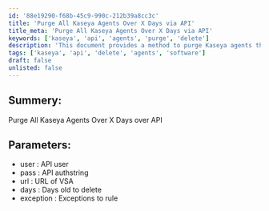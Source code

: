 ```yaml
---
id: '88e19290-f68b-45c9-990c-212b39a8cc3c'
title: 'Purge All Kaseya Agents Over X Days via API'
title_meta: 'Purge All Kaseya Agents Over X Days via API'
keywords: ['kaseya', 'api', 'agents', 'purge', 'delete']
description: 'This document provides a method to purge Kaseya agents that are older than a specified number of days using the API. It outlines the necessary parameters including user authentication, URL of the VSA, and any exceptions to the deletion rule.'
tags: ['kaseya', 'api', 'delete', 'agents', 'software']
draft: false
unlisted: false
---
```

## Summery:

Purge All Kaseya Agents Over X Days over API

## Parameters:

- user : API user  
- pass : API authstring  
- url : URL of VSA  
- days : Days old to delete  
- exception : Exceptions to rule











